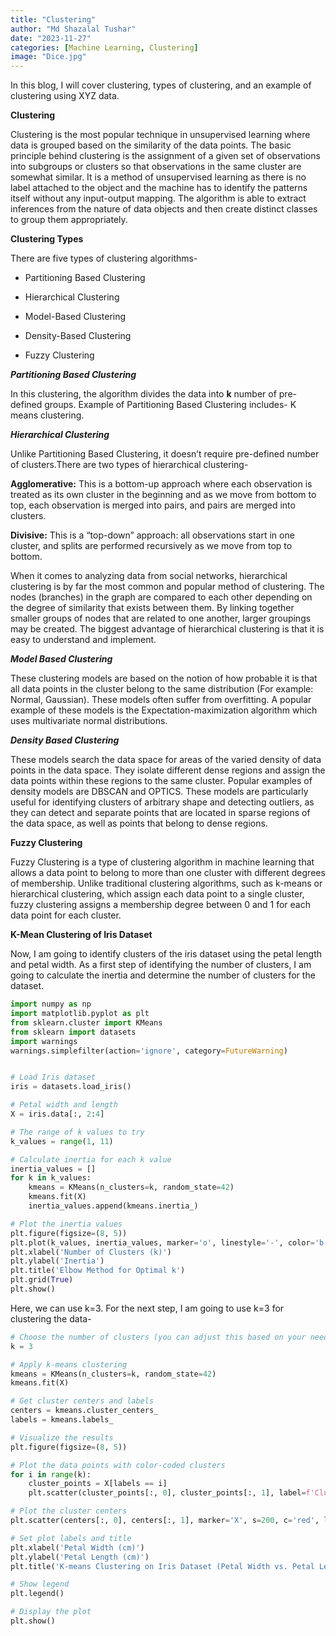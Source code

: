 ```yaml
---
title: "Clustering"
author: "Md Shazalal Tushar"
date: "2023-11-27"
categories: [Machine Learning, Clustering]
image: "Dice.jpg"
---
```


In this blog, I will cover clustering, types of clustering, and an example of clustering using XYZ data.

**Clustering**

Clustering is the most popular technique in unsupervised learning where data is grouped based on the similarity of the data points. The basic principle behind clustering is the assignment of a given set of observations into subgroups or clusters so that observations in the same cluster are somewhat similar. It is a method of unsupervised learning as there is no label attached to the object and the machine has to identify the patterns itself without any input-output mapping. The algorithm is able to extract inferences from the nature of data objects and then create distinct classes to group them appropriately.

**Clustering Types**

There are five types of clustering algorithms-

-   Partitioning Based Clustering

-   Hierarchical Clustering

-   Model-Based Clustering

-   Density-Based Clustering

-   Fuzzy Clustering

***Partitioning Based Clustering***

In this clustering, the algorithm divides the data into **k** number of pre-defined groups. Example of Partitioning Based Clustering includes- K means clustering.

***Hierarchical Clustering***

Unlike Partitioning Based Clustering, it doesn't require pre-defined number of clusters.There are two types of hierarchical clustering-

**Agglomerative:** This is a bottom-up approach where each observation is treated as its own cluster in the beginning and as we move from bottom to top, each observation is merged into pairs, and pairs are merged into clusters.

**Divisive:** This is a "top-down" approach: all observations start in one cluster, and splits are performed recursively as we move from top to bottom.

When it comes to analyzing data from social networks, hierarchical clustering is by far the most common and popular method of clustering. The nodes (branches) in the graph are compared to each other depending on the degree of similarity that exists between them. By linking together smaller groups of nodes that are related to one another, larger groupings may be created. The biggest advantage of hierarchical clustering is that it is easy to understand and implement.

***Model Based Clustering***

These clustering models are based on the notion of how probable it is that all data points in the cluster belong to the same distribution (For example: Normal, Gaussian). These models often suffer from overfitting. A popular example of these models is the Expectation-maximization algorithm which uses multivariate normal distributions.

***Density Based Clustering***

These models search the data space for areas of the varied density of data points in the data space. They isolate different dense regions and assign the data points within these regions to the same cluster. Popular examples of density models are DBSCAN and OPTICS. These models are particularly useful for identifying clusters of arbitrary shape and detecting outliers, as they can detect and separate points that are located in sparse regions of the data space, as well as points that belong to dense regions.

**Fuzzy Clustering**

Fuzzy Clustering is a type of clustering algorithm in machine learning that allows a data point to belong to more than one cluster with different degrees of membership. Unlike traditional clustering algorithms, such as k-means or hierarchical clustering, which assign each data point to a single cluster, fuzzy clustering assigns a membership degree between 0 and 1 for each data point for each cluster.

**K-Mean Clustering of Iris Dataset**

Now, I am going to identify clusters of the iris dataset using the petal length and petal width. As a first step of identifying the number of clusters, I am going to calculate the inertia and determine the number of clusters for the dataset.

```python
import numpy as np
import matplotlib.pyplot as plt
from sklearn.cluster import KMeans
from sklearn import datasets
import warnings
warnings.simplefilter(action='ignore', category=FutureWarning)


# Load Iris dataset
iris = datasets.load_iris()

# Petal width and length
X = iris.data[:, 2:4]  

# The range of k values to try
k_values = range(1, 11)

# Calculate inertia for each k value
inertia_values = []
for k in k_values:
    kmeans = KMeans(n_clusters=k, random_state=42)
    kmeans.fit(X)
    inertia_values.append(kmeans.inertia_)

# Plot the inertia values
plt.figure(figsize=(8, 5))
plt.plot(k_values, inertia_values, marker='o', linestyle='-', color='b')
plt.xlabel('Number of Clusters (k)')
plt.ylabel('Inertia')
plt.title('Elbow Method for Optimal k')
plt.grid(True)
plt.show()

```

Here, we can use k=3. For the next step, I am going to use k=3 for clustering the data-

```python
# Choose the number of clusters (you can adjust this based on your needs)
k = 3

# Apply k-means clustering
kmeans = KMeans(n_clusters=k, random_state=42)
kmeans.fit(X)

# Get cluster centers and labels
centers = kmeans.cluster_centers_
labels = kmeans.labels_

# Visualize the results
plt.figure(figsize=(8, 5))

# Plot the data points with color-coded clusters
for i in range(k):
    cluster_points = X[labels == i]
    plt.scatter(cluster_points[:, 0], cluster_points[:, 1], label=f'Cluster {i + 1}')

# Plot the cluster centers
plt.scatter(centers[:, 0], centers[:, 1], marker='X', s=200, c='red', label='Cluster Centers')

# Set plot labels and title
plt.xlabel('Petal Width (cm)')
plt.ylabel('Petal Length (cm)')
plt.title('K-means Clustering on Iris Dataset (Petal Width vs. Petal Length)')

# Show legend
plt.legend()

# Display the plot
plt.show()

```
